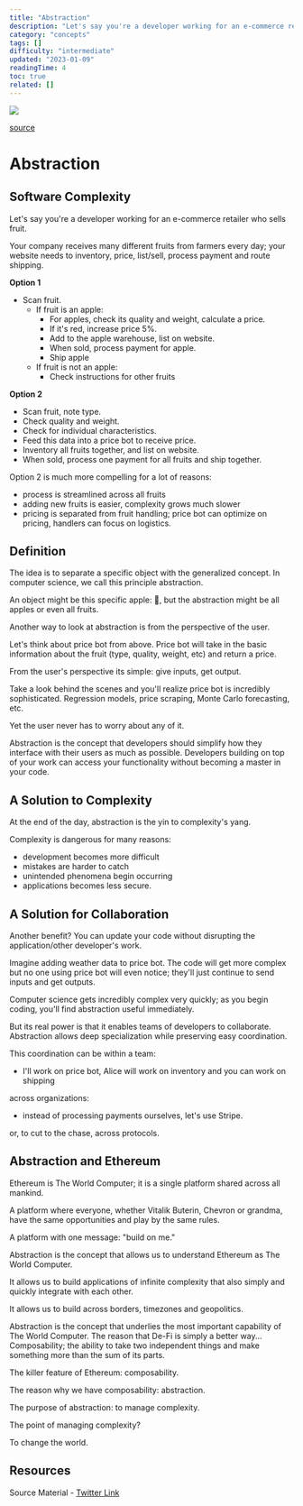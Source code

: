 ```yaml
---
title: "Abstraction"
description: "Let's say you're a developer working for an e-commerce retailer who sells fruit."
category: "concepts"
tags: []
difficulty: "intermediate"
updated: "2023-01-09"
readingTime: 4
toc: true
related: []
---
```


![](/images/abstraction-banner.png)

[source](https://algodaily.com/lessons/object-oriented-programming-class-principles/abstraction)

# Abstraction

## Software Complexity 

Let's say you're a developer working for an e-commerce retailer who sells fruit. 

Your company receives many different fruits from farmers every day; your website needs to inventory, price, list/sell, process payment and route shipping. 

**Option 1**

*   Scan fruit.
    *   If fruit is an apple:
        *   For apples, check its quality and weight, calculate a price.
        *   If it's red, increase price 5%.
        *   Add to the apple warehouse, list on website.
        *   When sold, process payment for apple.
        *   Ship apple
    *   If fruit is not an apple:
        *   Check instructions for other fruits

**Option 2**

*   Scan fruit, note type.
*   Check quality and weight.
*   Check for individual characteristics.
*   Feed this data into a price bot to receive price.
*   Inventory all fruits together, and list on website.
*   When sold, process one payment for all fruits and ship together.

Option 2 is much more compelling for a lot of reasons: 

*   process is streamlined across all fruits 
*   adding new fruits is easier, complexity grows much slower 
*   pricing is separated from fruit handling; price bot can optimize on pricing, handlers can focus on logistics. 

## Definition

The idea is to separate a specific object with the generalized concept. In computer science, we call this principle abstraction. 

An object might be this specific apple: 🍎, but the abstraction might be all apples or even all fruits. 

Another way to look at abstraction is from the perspective of the user. 

Let's think about price bot from above. Price bot will take in the basic information about the fruit (type, quality, weight, etc) and return a price. 

From the user's perspective its simple: give inputs, get output. 

Take a look behind the scenes and you'll realize price bot is incredibly sophisticated. Regression models, price scraping, Monte Carlo forecasting, etc. 

Yet the user never has to worry about any of it. 

Abstraction is the concept that developers should simplify how they interface with their users as much as possible. Developers building on top of your work can access your functionality without becoming a master in your code. 

## A Solution to Complexity

At the end of the day, abstraction is the yin to complexity's yang. 

Complexity is dangerous for many reasons: 

*   development becomes more difficult 
*   mistakes are harder to catch 
*   unintended phenomena begin occurring 
*   applications becomes less secure. 

## A Solution for Collaboration

Another benefit? You can update your code without disrupting the application/other developer's work. 

Imagine adding weather data to price bot. The code will get more complex but no one using price bot will even notice; they'll just continue to send inputs and get outputs. 

Computer science gets incredibly complex very quickly; as you begin coding, you'll find abstraction useful immediately. 

But its real power is that it enables teams of developers to collaborate. Abstraction allows deep specialization while preserving easy coordination. 

This coordination can be within a team: 

*   I'll work on price bot, Alice will work on inventory and you can work on shipping 

across organizations: 

*   instead of processing payments ourselves, let's use Stripe. 

or, to cut to the chase, across protocols.

## Abstraction and Ethereum

Ethereum is The World Computer; it is a single platform shared across all mankind.

A platform where everyone, whether Vitalik Buterin, Chevron or grandma, have the same opportunities and play by the same rules.

A platform with one message: "build on me."

Abstraction is the concept that allows us to understand Ethereum as The World Computer.

It allows us to build applications of infinite complexity that also simply and quickly integrate with each other.

It allows us to build across borders, timezones and geopolitics.

Abstraction is the concept that underlies the most important capability of The World Computer. The reason that De-Fi is simply a better way... Composability; the ability to take two independent things and make something more than the sum of its parts.

The killer feature of Ethereum: composability.

The reason why we have composability: abstraction.

The purpose of abstraction: to manage complexity.

The point of managing complexity?

To change the world.

## Resources

Source Material - [Twitter Link](https://twitter.com/logarithmicrex/status/1553756628234579968)

